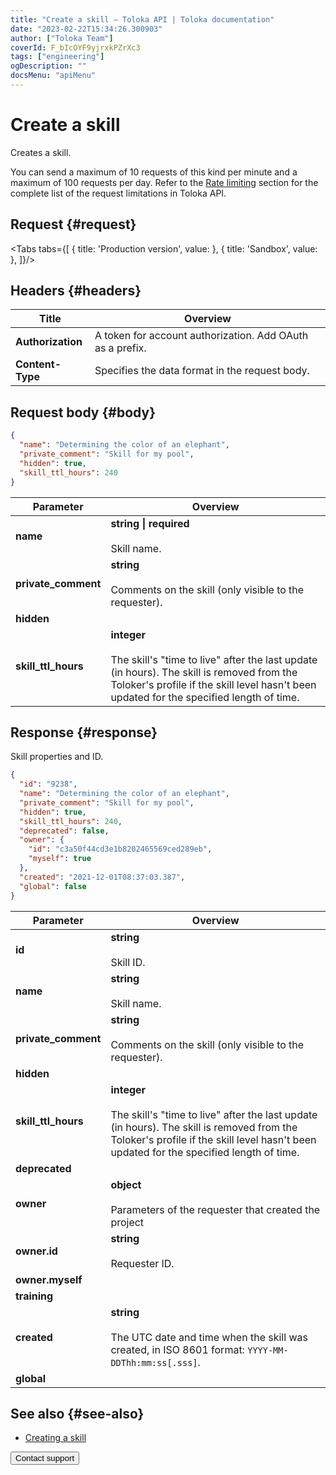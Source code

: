 ```yaml
---
title: "Create a skill — Toloka API | Toloka documentation"
date: "2023-02-22T15:34:26.300903"
author: ["Toloka Team"]
coverId: F_bIcOYF9yjrxkPZrXc3
tags: ["engineering"]
ogDescription: ""
docsMenu: "apiMenu"
---
```



# Create a skill

<Announce/>

Creates a skill.

<Note mode="restriction" title="Restriction">

You can send a maximum of 10 requests of this kind per minute and a maximum of 100 requests per day. Refer to the [Rate limiting](/docs/api/rate-limiting) section for the complete list of the request limitations in Toloka API.

</Note>

## Request {#request}

<Tabs tabs={[
  { title: 'Production version', value: <CreateSkillList1/> },
  { title: 'Sandbox', value: <CreateSkillList2/> },
]}/>

## Headers {#headers}

Title | Overview
----- | -----
**Authorization** | A token for account authorization. Add OAuth as a prefix.
**Content-Type** | Specifies the data format in the request body.

## Request body {#body}

```json
{
  "name": "Determining the color of an elephant",
  "private_comment": "Skill for my pool",
  "hidden": true,
  "skill_ttl_hours": 240
}
```

Parameter | Overview
----- | -----
**name** | **string \| required**<br/><br/>Skill name.
**private_comment** | **string**<br/><br/>Comments on the skill (only visible to the requester).
**hidden** | <CreateSkillTable1/>
**skill_ttl_hours** | **integer**<br/><br/>The skill's "time to live" after the last update (in hours). The skill is removed from the Toloker's profile if the skill level hasn't been updated for the specified length of time.

## Response {#response}

Skill properties and ID.

```json
{
  "id": "9238",
  "name": "Determining the color of an elephant",
  "private_comment": "Skill for my pool",
  "hidden": true,
  "skill_ttl_hours": 240,
  "deprecated": false,
  "owner": {
    "id": "c3a50f44cd3e1b8202465569ced289eb",
    "myself": true
  },
  "created": "2021-12-01T08:37:03.387",
  "global": false
}
```

Parameter | Overview
----- | -----
**id** | **string**<br/><br/>Skill ID.
**name** | **string**<br/><br/>Skill name.
**private_comment** | **string**<br/><br/>Comments on the skill (only visible to the requester).
**hidden** | <CreateSkillTable2/>
**skill_ttl_hours** | **integer**<br/><br/>The skill's "time to live" after the last update (in hours). The skill is removed from the Toloker's profile if the skill level hasn't been updated for the specified length of time.
**deprecated** | <CreateSkillTable3/>
**owner** | **object**<br/><br/>Parameters of the requester that created the project
**owner.id** | **string**<br/><br/>Requester ID.
**owner.myself** | <CreateSkillTable4/>
**training** | <CreateSkillTable5/>
**created** | **string**<br/><br/>The UTC date and time when the skill was created, in ISO 8601 format: `YYYY-MM-DDThh:mm:ss[.sss]`.
**global** | <CreateSkillTable6/>

## See also {#see-also}

- [Creating a skill](/docs/guide/nav-create)

<Button themeColor="light" view="default" size="l" type="link" url="/docs/guide/troubleshooting/support?form-source=api-create-skill">Contact support</Button>
